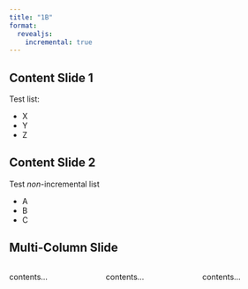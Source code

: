 ```yaml
---
title: "1B"
format: 
  revealjs: 
    incremental: true
---
```


## Content Slide 1

Test list:

- X
- Y
- Z


## Content Slide 2

:::{.nonincremental}

Test _non_-incremental list

- A
- B
- C

:::

## Multi-Column Slide

:::: {.columns}

::: {.column width="33.33%"}
contents...
:::

::: {.column width="33.33%"}
contents...
:::

::: {.column width="33.33%"}
contents...
:::

::::




